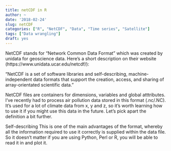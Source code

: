 ```yaml
---
title: netCDF in R
author: ~
date: '2018-02-24'
slug: netCDF 
categories: ["R", "NetCDF", "Data", "Time series", "Satellite"]
tags: ["Data wrangling"]
draft: yes
---
```


NetCDF stands for "Network Common Data Format" which was created by unidata for geoscience data. Here's a short description on their  website (https://www.unidata.ucar.edu/netcdf/):

"NetCDF is a set of software libraries and self-describing, machine-independent data formats that support the creation, access, and sharing of array-orientated scientific data."

NetCDF files are containers for dimensions, variables and global atttributes.
I've recently had to process air pollution data stored in this format (.nc/.NC). It's used for a lot of climate data from x, y and z, so it's worth learning how to use it if you might use this data in the future. Let's pick apart the definition a bit further.

Self-describing
This is one of the main advantages of the format, whereby all the information required to use it correctly is supplied within the data file. So it doesn't matter if you are using Python, Perl or R, you will be able to read it in and plot it.



